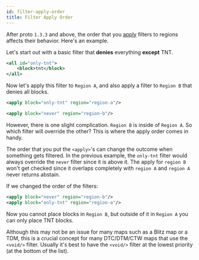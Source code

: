 ```yaml
---
id: filter-apply-order
title: Filter Apply Order
---
```



After proto `1.3.3` and above, the order that you [apply](/docs/modules/mechanics/regions#applying) filters to regions affects their behavior.
Here's an example.

Let's start out with a basic filter that **denies** everything **except** TNT.

```xml
<all id="only-tnt">
    <block>tnt</block>
</all>
```

Now let's apply this filter to `Region A`, and also apply a filter to `Region B` that denies all blocks.

```xml
<apply block="only-tnt" region="region-a"/>

<apply block="never" region="region-b"/>
```

However, there is one slight complication. `Region B` is inside of `Region A`.
So which filter will override the other? This is where the apply order comes in handy.

<ImageSwitcher
  lightImageSrc="/img/apply-order.png"
  darkImageSrc="/img/apply-order-dark.png"
/>

The order that you put the `<apply>`'s can change the outcome when something gets filtered.
In the previous example, the `only-tnt` filter would always override the `never` filter since it is above it.
The apply for `region B` won't get checked since it overlaps completely with `region A` and `region A` never returns abstain.

If we changed the order of the filters:

```xml
<apply block="never" region="region-b"/>
<apply block="only-tnt" region="region-a"/>
```

Now you cannot place blocks in `Region B`, but outside of it in `Region A` you can only place TNT blocks.

Although this may not be an issue for many maps such as a Blitz map or a TDM,
this is a crucial concept for many DTC/DTM/CTW maps that use the `<void/>` filter.
Usually it's best to have the `<void/>` filter at the lowest priority (at the bottom of the list).
